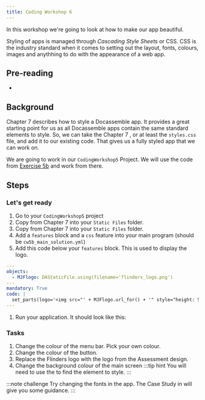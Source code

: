 ```yaml
---
title: Coding Workshop 6
---
```


In this workshop we're going to look at how to make our app beautiful.

Styling of apps is managed through *Cascading Style Sheets* or CSS.
CSS is the industry standard when it comes to setting out the layout, fonts, colours, images and anythhing to do with the appearance of a web app.

## Pre-reading
* <DisplayChapter chapter='chapter_07' />

## Background
Chapter 7 describes how to style a Docassemble app.  It provides a great starting point for us as all Docassemble apps contain the same standard elements to style.  So, we can take the
Chapter 7 <DisplayChapter chapter='chapter_07' pinpoint='00-30' text='solution code' />, or at least the `styles.css` file, and add it to our existing code.  That gives us a fully styled app that we can work on.

We are going to work in our `CodingWorkshop5` Project.  We will use the code from [Exercise 5b](../coding_workshop_5/cw5b) and work from there.

## Steps
### Let's get ready
1. Go to your `CodingWorkshop5` project
1. Copy <DisplayChapter chapter='chapter_07' pinpoint='00-30#stylescss' text='styles.css' /> from Chapter 7 into your `Static Files` folder.
1. Copy <DisplayChapter chapter='chapter_07' pinpoint='00-30#flinderslogopng' text='Flinders Logo' /> from Chapter 7 into your `Static Files` folder.
1. Add a `features` block and a `css` feature into your main program (should be `cw5b_main_solution.yml`)
1. Add this code below your `features` block.  This is used to display the logo.
```yml
---
objects:
  - MJFlogo: DAStaticFile.using(filename='flinders_logo.png')
---
mandatory: True
code: |
  set_parts(logo='<img src="' + MJFlogo.url_for() + '" style="height: 50px;">')
---
```
1. Run your application.  It should look like this:
    <DisplayImage imageURL='/img/coding_exercises/cw6-1.png' caption='Look at the pretty colours!!' />

### Tasks
1. Change the colour of the menu bar.  Pick your own colour.
1. Change the colour of the <DisplayDAButtons button={da_restart_prop} /> button.
1. Replace the Flinders logo with the logo from the Assessment design.
1. Change the background colour of the main screen
  :::tip hint
  You will need to use the <DisplayChapter chapter='chapter_07' pinpoint='00-10#accessing-developer-tools' text='Developer Tools' /> to find the element to style.
  :::

:::note challenge
Try changing the fonts in the app.  The Case Study in <DisplayChapter chapter='chapter_06' /> will give you some guidance.
:::
